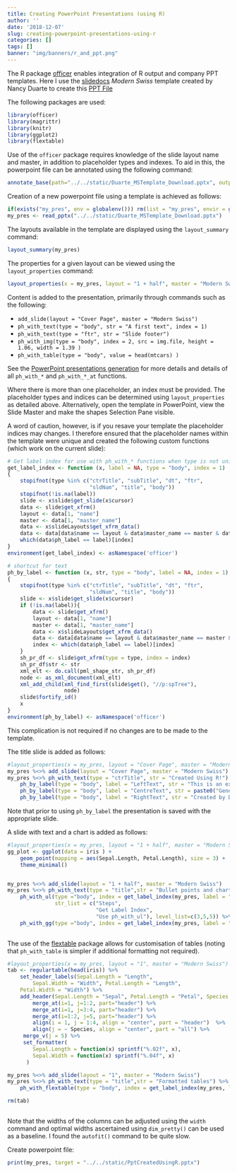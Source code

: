 ```yaml
---
title: Creating PowerPoint Presentations (using R)
author: ''
date: '2018-12-07'
slug: creating-powerpoint-presentations-using-r
categories: []
tags: []
banner: "img/banners/r_and_ppt.png"
---
```


 

The R package [officer](https://davidgohel.github.io/officer/index.html) enables integration of R output and company PPT templates.   Here I use the [slidedocs](https://www.duarte.com/slidedocs/) _Modern Swiss_ template created by Nancy Duarte to create this <a href="https://github.com/mlduarte/learning-notes/tree/master/static/PptCreatedUsingR.pptx">PPT File</a>

<!--https://yihui.name/en/2018/07/embed-file/
https://bookdown.org/yihui/blogdown/templates.html
-->

The following packages are used: 
```r
library(officer)
library(magrittr)
library(knitr)
library(ggplot2)
library(flextable)
```


Use of the `officer` package requires knowledge of the slide layout name and master, in addition to placeholder types and indexes.  To aid in this, the powerpoint file can be annotated using the following command: 
```r
annotate_base(path="../../static/Duarte_MSTemplate_Download.pptx", output_file = "../../static/Annotated_Layout.pptx")
```


Creation of a new powerpoint file using a template is achieved as follows:
```r
if(exists("my_pres", env = globalenv())) rm(list = "my_pres", envir = globalenv())
my_pres <- read_pptx("../../static/Duarte_MSTemplate_Download.pptx")
```

The layouts available in the template are displayed using the `layout_summary` command:
```r
layout_summary(my_pres)
```

The properties for a given layout can be viewed using the `layout_properties` command:
```r
layout_properties(x = my_pres, layout = "1 + half", master = "Modern Swiss") 
```

Content is added to the presentation, primarily through commands such as the following:

* `add_slide(layout = "Cover Page", master = "Modern Swiss")`
* `ph_with_text(type = "body", str = "A first text", index = 1)`
* `ph_with_text(type = "ftr", str = "Slide footer")`
* `ph_with_img(type = "body", index = 2, src = img.file, height = 1.06, width = 1.39 )`
* `ph_with_table(type = "body", value = head(mtcars) )`

See the [PowerPoint presentations generation](https://davidgohel.github.io/officer/articles/powerpoint.html)  for more details and details of all `ph_with_*` and `ph_with_*_at` functions.

Where there is more than one placeholder, an index must be provided.  The placeholder types and indices can be determined using `layout_properties` as detailed above.  Alternatively, open the template in PowerPoint, view the Slide Master and make the shapes Selection Pane visible.  

A word of caution, however, is if you resave your template the placeholder indices may changes.  I therefore ensured that the placeholder names within the template were unique and created the following custom functions (which work on the current slide):

```r
# Get label index for use with ph_with_* functions when type is not unique in the slide layout
get_label_index <- function (x, label = NA, type = "body", index = 1) 
{
    stopifnot(type %in% c("ctrTitle", "subTitle", "dt", "ftr", 
                          "sldNum", "title", "body"))
    stopifnot(!is.na(label))
    slide <- x$slide$get_slide(x$cursor)
    data <- slide$get_xfrm()
    layout <- data[1, "name"]
    master <- data[1, "master_name"]
    data <- x$slideLayouts$get_xfrm_data()
    data <- data[data$name == layout & data$master_name == master & data$type == type, ]
    which(data$ph_label == label)[index]
}
environment(get_label_index) <- asNamespace('officer')

# shortcut for text
ph_by_label <- function (x, str, type = "body", label = NA, index = 1) 
{
    stopifnot(type %in% c("ctrTitle", "subTitle", "dt", "ftr", 
                          "sldNum", "title", "body"))
    slide <- x$slide$get_slide(x$cursor)
    if (!is.na(label)){
        data <- slide$get_xfrm()
        layout <- data[1, "name"]
        master <- data[1, "master_name"]
        data <- x$slideLayouts$get_xfrm_data()
        data <- data[data$name == layout & data$master_name == master & data$type == type, ]
        index <- which(data$ph_label == label)[index]
    } 
    sh_pr_df <- slide$get_xfrm(type = type, index = index)
    sh_pr_df$str <- str
    xml_elt <- do.call(pml_shape_str, sh_pr_df)
    node <- as_xml_document(xml_elt)
    xml_add_child(xml_find_first(slide$get(), "//p:spTree"), 
                  node)
    slide$fortify_id()
    x
}
environment(ph_by_label) <- asNamespace('officer')
```
This complication is not required if no changes are to be made to the template.


The title slide is added as follows:

```r
#layout_properties(x = my_pres, layout = "Cover Page", master = "Modern Swiss") 
my_pres %<>% add_slide(layout = "Cover Page", master = "Modern Swiss") 
my_pres %<>% ph_with_text(type = "ctrTitle", str = "Created Using R!") %>%
    ph_by_label(type = "body", label = "LeftText", str = "This is an example file creating using the Modern Swiss template by Nancy Duarte") %>%
    ph_by_label(type = "body", label = "CentreText", str = paste0("Generated ", format(Sys.Date(), "%d %B %Y"))) %>%
    ph_by_label(type = "body", label = "RightText", str = "Created by Do-Artie")
```

Note that prior to using `ph_by_label` the presentation is saved with the appropriate slide.

A slide with text and a chart is added as follows:
```r
#layout_properties(x = my_pres, layout = "1 + half", master = "Modern Swiss") 
gg_plot <- ggplot(data = iris ) +
    geom_point(mapping = aes(Sepal.Length, Petal.Length), size = 3) +
    theme_minimal()


my_pres %<>% add_slide(layout = "1 + half", master = "Modern Swiss") 
my_pres %<>% ph_with_text(type = "title",str = "Bullet points and charts") %>% 
    ph_with_ul(type ="body", index = get_label_index(my_pres, label = "Left"), 
               str_list = c("Steps", 
                            "Get Label Index", 
                            "Use ph_with_ul"), level_list=c(3,5,5)) %>%
    ph_with_gg(type ="body", index = get_label_index(my_pres, label = "Right"), value = gg_plot) 
 
```


The use of the [flextable](https://davidgohel.github.io/flextable/index.html) package allows for customisation of tables (noting that `ph_with_table` is simpler if additional formatting not required).  

```r
#layout_properties(x = my_pres, layout = "1", master = "Modern Swiss") 
tab <- regulartable(head(iris)) %>%
    set_header_labels(Sepal.Length = "Length",
        Sepal.Width = "Width", Petal.Length = "Length",
    Petal.Width = "Width") %>%
    add_header(Sepal.Length = "Sepal", Petal.Length = "Petal", Species = "Species") %>%
        merge_at(i=1, j=1:2, part="header") %>%
        merge_at(i=1, j=3:4, part="header") %>%
        merge_at(i=1:2, j=5, part="header") %>%
        align(i = 1, j = 1:4, align = "center", part = "header")  %>%
        align(j = ~ Species, align = "center", part = "all") %>%
     merge_v(j = 5) %>%
     set_formatter(
        Sepal.Length = function(x) sprintf("%.02f", x),
        Sepal.Width = function(x) sprintf("%.04f", x)
      )

my_pres %<>% add_slide(layout = "1", master = "Modern Swiss") 
my_pres %<>% ph_with_text(type = "title",str = "Formatted tables") %>% 
    ph_with_flextable(type = "body", index = get_label_index(my_pres, label = "Text"),  value = tab) 

rm(tab)   
    
```

Note that the widths of the columns can be adjusted using the `width` command and optimal widths ascertained using `dim_pretty()` can be used as a baseline.  I found the  `autofit()` command to be quite slow.

Create powerpoint file:
```r
print(my_pres, target = "../../static/PptCreatedUsingR.pptx")
```





